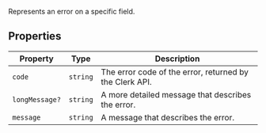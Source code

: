 Represents an error on a specific field.

## Properties

| Property                                | Type     | Description                                             |
| --------------------------------------- | -------- | ------------------------------------------------------- |
| <a id="code"></a> `code`                | `string` | The error code of the error, returned by the Clerk API. |
| <a id="longmessage"></a> `longMessage?` | `string` | A more detailed message that describes the error.       |
| <a id="message"></a> `message`          | `string` | A message that describes the error.                     |
